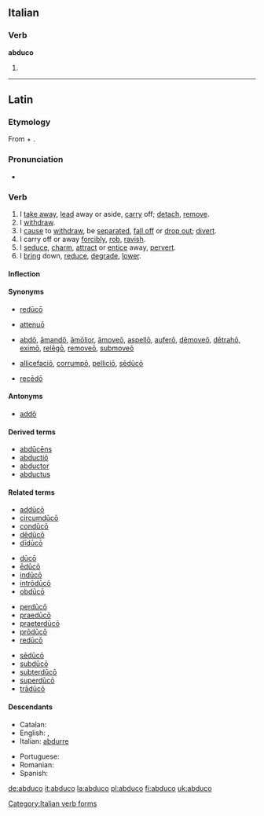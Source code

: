 ==Italian==

===Verb===
'''abduco'''

# {{form of|[[first-person|First-person]] [[singular]] [[present tense]]|[[abdurre#Italian|abdurre]]|lang=Italian}}

[[Category:Italian verb forms]]

----

==Latin==

===Etymology===
From {{term|ab||from, away from|lang=la}} + {{term|duco|dūcō|I lead|lang=la}}.

===Pronunciation===
* {{a|Classical}} {{IPA|/abˈduː.koː/|lang=la}}

===Verb===
{{la-verb|abduco|abdūcō|abducere|abdūcere|abduxi|abdūxī|abductum|abductum}}

# I [[take away]], [[lead]] away or aside, [[carry]] off; [[detach]], [[remove]].
# I [[withdraw]].
# I [[cause]] to [[withdraw]], be [[separated]], [[fall off]] or [[drop out]]; [[divert]].
# I carry off or away [[forcibly]], [[rob]], [[ravish]].
# I [[seduce]], [[charm]], [[attract]] or [[entice]] away, [[pervert]].
# I [[bring]] down, [[reduce]], [[degrade]], [[lower]].

====Inflection====
{{la-conj-3rd|abdūc|abdūx|abduct|11=abduc|22=abdux}}

====Synonyms====
* {{sense|cause to withdraw}} [[reduco#Latin|redūcō]]
* {{sense|reduce}} [[attenuo#Latin|attenuō]]
* {{sense|remove}} [[abdo|abdō]], [[amando#Latin|āmandō]], [[amolior|āmōlior]], [[amoveo|āmoveō]], [[aspello|aspellō]], [[aufero|auferō]], [[demoveo|dēmoveō]], [[detraho|dētrahō]], [[eximo|eximō]], [[relego#Latin|relēgō]], [[removeo|removeō]], [[submoveo|submoveō]]
* {{sense|seduce, charm}} [[allicefacio|allicefaciō]], [[corrumpo|corrumpō]], [[pellicio|pelliciō]], [[seduco#Latin|sēdūcō]]
* {{sense|withdraw}} [[recedo#Latin|recēdō]]

====Antonyms====
* {{sense|remove}} [[addo|addō]]

====Derived terms====
* [[abducens|abdūcēns]]
* [[abductio|abductiō]]
* [[abductor#Latin|abductor]]
* [[abductus]]

====Related terms====
{{rel-top4}}
* [[adduco#Latin|addūcō]]
* [[circumduco|circumdūcō]]
* [[conduco#Latin|condūcō]]
* [[deduco#Latin|dēdūcō]]
* [[diduco|dīdūcō]]
{{rel-mid4}}
* [[duco|dūcō]]
* [[educo#Latin|ēdūcō]]
* [[induco#Latin|indūcō]]
* [[introduco#Latin|intrōdūcō]]
* [[obduco|obdūcō]]
{{rel-mid4}}
* [[perduco|perdūcō]]
* [[praeduco|praedūcō]]
* [[praeterduco|praeterdūcō]]
* [[produco#Latin|prōdūcō]]
* [[reduco|redūcō]]
{{rel-mid4}}
* [[seduco#Latin|sēdūcō]]
* [[subduco|subdūcō]]
* [[subterduco|subterdūcō]]
* [[superduco|superdūcō]]
* [[traduco#Latin|trādūcō]]
{{rel-bottom}}

====Descendants====
{{top2}}
* Catalan: {{l|ca|abduir}}
* English: {{l|en|abduce}}, {{l|en|abduct}}
* Italian: [[abdurre]]
{{mid2}}
* Portuguese: {{l|pt|abduzir}}
* Romanian: {{l|ro|abduce}}
* Spanish: {{l|es|abducir}}
{{bottom}}

[[de:abduco]]
[[it:abduco]]
[[la:abduco]]
[[pl:abduco]]
[[fi:abduco]]
[[uk:abduco]]